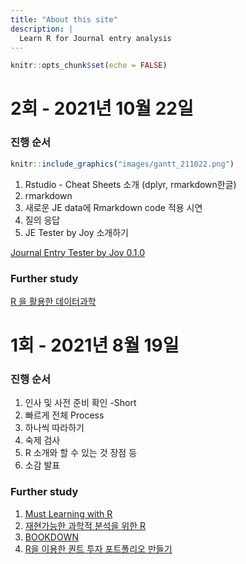 ```yaml
---
title: "About this site"
description: |
  Learn R for Journal entry analysis
---
```


```r
knitr::opts_chunk$set(echo = FALSE)
```


# 2회  - 2021년 10월 22일
    
### 진행 순서  

```r
knitr::include_graphics("images/gantt_211022.png")
```

   
1. Rstudio - Cheat Sheets 소개 (dplyr, rmarkdown한글)   
2. rmarkdown 
3. 새로운 JE data에 Rmarkdown code 적용 시연    
4. 질의 응답   
5. JE Tester by Joy 소개하기    
    
[Journal Entry Tester by Joy 0.1.0](https://joy-accounting.netlify.app/2021-08-26-journal-entry-tester-by-joy-0-1-0/)
   
    
    
### Further study
   
[R 을 활용한 데이터과학](https://sulgik.github.io/r4ds/)

# 1회  -  2021년 8월 19일
    
### 진행 순서
    
1. 인사 및 사전 준비 확인 -Short
2. 빠르게 전체 Process
3. 하나씩 따라하기
4. 숙제 검사
5. R 소개와 할 수 있는 것 장점 등
6. 소감 발표


### Further study
   
1. [Must Learning with R](https://wikidocs.net/book/4315)
2. [재현가능한 과학적 분석을 위한 R](https://statkclee.github.io/r-gapminder-kr/)
3. [BOOKDOWN](https://bookdown.org/)
4. [R을 이용한 퀀트 투자 포트폴리오 만들기](https://hyunyulhenry.github.io/quant_cookbook/)

